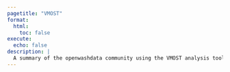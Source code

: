```yaml
---
pagetitle: "VMOST"
format:
  html:
    toc: false
execute:
  echo: false
description: |
  A summary of the openwashdata community using the VMOST analysis tool. 
---
```

